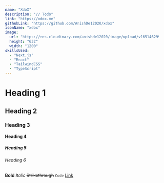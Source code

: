 ```yaml
---
name: "XdoX"
description: "// Todo"
link: "https://xdox.me"
githubLink: "https://github.com/AnishDe12020/xdox"
iconName: "xdox"
image:
  url: "https://res.cloudinary.com/anishde12020/image/upload/v1651462990/Blogfolio/og2_jrsnqk.png"
  height: "632"
  width: "1200"
skillsUsed:
  - "Next.js"
  - "React"
  - "TailwindCSS"
  - "TypeScript"
---
```


# Heading 1
## Heading 2
### Heading 3
#### Heading 4
##### Heading 5
###### Heading 6

**Bold**
*Italic*
~~Strikethrough~~
`Code`
[Link](https://nextjs.org/)

